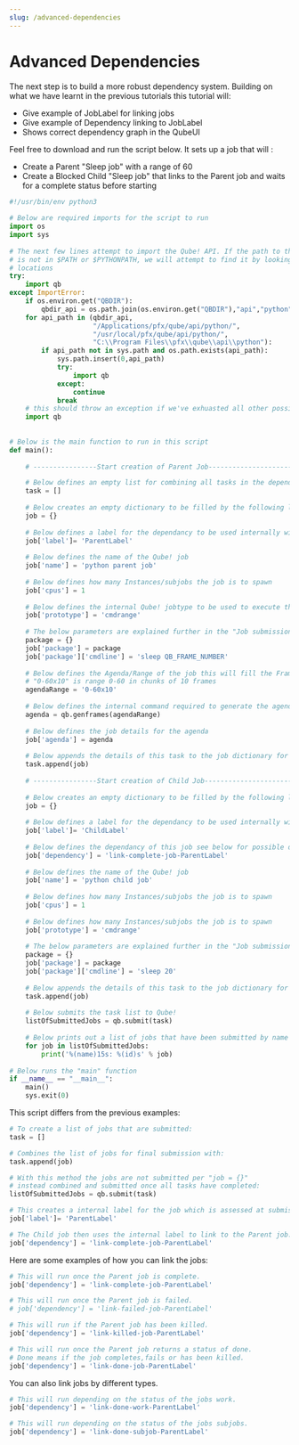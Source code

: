 ```yaml
---
slug: /advanced-dependencies
---
```


# Advanced Dependencies
The next step is to build a more robust dependency system. Building on what we have learnt in the previous tutorials this tutorial will: 
* Give example of JobLabel for linking jobs 
* Give example of Dependency linking to JobLabel
* Shows correct dependency graph in the QubeUI

Feel free to download and run the script below. It sets up a job that will :
* Create a Parent "Sleep job" with a range of 60 
* Create a Blocked Child "Sleep job" that links to the Parent job and waits for a complete status before starting

```py
#!/usr/bin/env python3
 
# Below are required imports for the script to run
import os
import sys
 
# The next few lines attempt to import the Qube! API. If the path to the qb module
# is not in $PATH or $PYTHONPATH, we will attempt to find it by looking in known
# locations
try:
    import qb
except ImportError:
    if os.environ.get("QBDIR"):
        qbdir_api = os.path.join(os.environ.get("QBDIR"),"api","python")
    for api_path in (qbdir_api,
                     "/Applications/pfx/qube/api/python/",
                     "/usr/local/pfx/qube/api/python/",
                     "C:\\Program Files\\pfx\\qube\\api\\python"):
        if api_path not in sys.path and os.path.exists(api_path):
            sys.path.insert(0,api_path)
            try:
                import qb
            except:
                continue
            break
    # this should throw an exception if we've exhuasted all other possibilities
    import qb
 
 
# Below is the main function to run in this script
def main():
     
    # ----------------Start creation of Parent Job----------------------------------------

    # Below defines an empty list for combining all tasks in the dependancy chain
    task = []
     
    # Below creates an empty dictionary to be filled by the following lines of code
    job = {}
     
    # Below defines a label for the dependancy to be used internally within this script
    job['label']= 'ParentLabel'
     
    # Below defines the name of the Qube! job
    job['name'] = 'python parent job'
     
    # Below defines how many Instances/subjobs the job is to spawn
    job['cpus'] = 1
     
    # Below defines the internal Qube! jobtype to be used to execute the job
    job['prototype'] = 'cmdrange'
     
    # The below parameters are explained further in the "Job submission with job package explained" page
    package = {}
    job['package'] = package
    job['package']['cmdline'] = 'sleep QB_FRAME_NUMBER'
     
    # Below defines the Agenda/Range of the job this will fill the Frames/Work section of the QubeUI
    # "0-60x10" is range 0-60 in chunks of 10 frames
    agendaRange = '0-60x10'
     
    # Below defines the internal command required to generate the agenda
    agenda = qb.genframes(agendaRange)
     
    # Below defines the job details for the agenda
    job['agenda'] = agenda
     
    # Below appends the details of this task to the job dictionary for later submission
    task.append(job)
     
    # ----------------Start creation of Child Job----------------------------------------
     
    # Below creates an empty dictionary to be filled by the following lines of code
    job = {}
     
    # Below defines a label for the dependancy to be used internally within this script
    job['label']= 'ChildLabel'
     
    # Below defines the dependancy of this job see below for possible dependancy strings
    job['dependency'] = 'link-complete-job-ParentLabel'
     
    # Below defines the name of the Qube! job
    job['name'] = 'python child job'
     
    # Below defines how many Instances/subjobs the job is to spawn
    job['cpus'] = 1
     
    # Below defines how many Instances/subjobs the job is to spawn
    job['prototype'] = 'cmdrange'
     
    # The below parameters are explained further in the "Job submission with job package explained" page
    package = {}
    job['package'] = package
    job['package']['cmdline'] = 'sleep 20'
     
    # Below appends the details of this task to the job dictionary for later submission
    task.append(job)
     
    # Below submits the task list to Qube!
    listOfSubmittedJobs = qb.submit(task)
     
    # Below prints out a list of jobs that have been submitted by name
    for job in listOfSubmittedJobs:
        print('%(name)15s: %(id)s' % job)
 
# Below runs the "main" function
if __name__ == "__main__":
    main()
    sys.exit(0)
```

This script differs from the previous examples:

```py
# To create a list of jobs that are submitted:
task = []
```

```py
# Combines the list of jobs for final submission with:
task.append(job)
```

```py
# With this method the jobs are not submitted per "job = {}"
# instead combined and submitted once all tasks have completed:
listOfSubmittedJobs = qb.submit(task)
```

```py
# This creates a internal label for the job which is assessed at submission time:
job['label']= 'ParentLabel'
```

```py
# The Child job then uses the internal label to link to the Parent job.
job['dependency'] = 'link-complete-job-ParentLabel'
```
 

Here are some examples of how you can link the jobs: 

```py
# This will run once the Parent job is complete.
job['dependency'] = 'link-complete-job-ParentLabel'
```

```py
# This will run once the Parent job is failed.
# job['dependency'] = 'link-failed-job-ParentLabel'
```

```py
# This will run if the Parent job has been killed.
job['dependency'] = 'link-killed-job-ParentLabel'
```

```py
# This will run once the Parent job returns a status of done.
# Done means if the job completes,fails or has been killed.
job['dependency'] = 'link-done-job-ParentLabel'
```
 

You can also link jobs by different types.

```py
# This will run depending on the status of the jobs work.
job['dependency'] = 'link-done-work-ParentLabel'
```

```py
# This will run depending on the status of the jobs subjobs.
job['dependency'] = 'link-done-subjob-ParentLabel'
```

